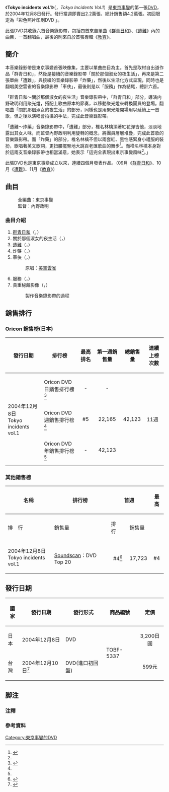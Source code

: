 {{Infobox Album | <!-- See Wikipedia:WikiProject_Albums -->
| Name        = Tokyo incidents vol.1
| Type        = DVD
| Artist      = [[東京事變|東京事變]]
| Cover       = Tokyojihen03-01.jpg
| Released    = 
{{flagicon|JPN}}2004年12月8日<br/>
{{flagicon|TWN}}2004年12月10日
| Recorded    = 
| Genre       = [[J-POP|J-POP]] 
| Length      = 32:00
| Label       = [[EMI音樂_(日本)|東芝EMI]]／[[維京唱片|Virgin Music]]
| Producer    = Uni Inoue／{{lang|ja|井上雨邇}}<br/>東京事變
| Certification  = 累積銷售4.2萬張
| Chart position = 
*單周最高順位：5位([[Oricon|Oricon銷量榜]])
*累積上榜11週(Oricon銷量榜) 
| Reviews     = 
| Last album  = 
| This album  =  '''Tokyo incidents vol.1''' <br />（2004年）
| Next album  = [[Dynamite_in|Dynamite in]] <br />（2005年）
}}

《'''Tokyo incidents vol.1'''》（{{lang|ja|Tokyo incidents vol.1}}，''Tokyo Incidents Vol.1''）是[[東京事變|東京事變]]的第一張[[DVD|DVD]]，於2004年12月8日發行。發行當週即賣出2.2萬張，總計銷售額4.2萬張。初回限定為「彩色照片印刷DVD 」。

此張DVD共收錄六首音樂錄影帶，包括四首來自單曲《[[群青日和|群青日和]]》、《[[遭難|遭難]]》內的曲目，一首翻唱曲，最後的則來自於首張專輯《[[教育_(東京事變專輯)|教育]]》。

== 簡介 ==
本音樂錄影帶是東京事變首張映像集，主要以單曲曲目為主。首先是取材自出道作品「群青日和」，然後是接續的音樂錄影帶「關於那個淑女的夜生活」，再來是第二張單曲「遭難」，與接續的音樂錄影帶「炸藥」，然後以生活化方式呈現，同時也是翻唱美空雲雀的音樂錄影帶「車伕」，最後則是以「服務」作為結尾，總計六首。

「群青日和～關於那個淑女的夜生活」音樂錄影帶中，「群青日和」部分，導演内野政明利用聚光燈，搭配上歌曲原本的節奏，以移動聚光燈來轉換團員的登場。翻唱曲「關於那個淑女的夜生活」的部分，同樣也是用聚光燈開場用以延續上一首歌，但之後以演唱會拍攝的手法，完成此音樂錄影帶。

「遭難～炸藥」音樂錄影帶中，「遭難」部分，椎名林檎頂著紅花彈吉他，淡淡地露出其女人味，而監督內野政明利用旋轉的概念，將團員層層堆疊，完成此首歌的音樂錄影帶。而「炸藥」的部分，椎名林檎不但以兩套紅、黑性感緊身小禮服的裝扮，歌唱著英文歌詞，更扭腰擺臀地大跳百老匯歌曲的舞步<ref name="MV">{{cite web|url=http://www.gold-typhoon.com.tw/news/view/209|title=東京事變耍帥「遭難」 把吉他當二胡彈 大跳百老匯歌舞劇|author=金牌大風|language=ja|deadurl=yes|archiveurl=https://web.archive.org/web/20111203214449/http://www.gold-typhoon.com.tw/news/view/209|archivedate=2011-12-03|accessdate=2011-06-24}}</ref>。而椎名林檎本身對於這兩支音樂錄影帶也相當滿意，她表示「這完全表現出東京事變風味<ref name="MV"></ref>。」

此張DVD也是東京事變成立以來，連續四個月發表作品。（09月《[[群青日和|群青日和]]》、10月《[[遭難|遭難]]》、11月《[[教育_(東京事變專輯)|教育]]》）

== 曲目 ==
{{tracklist
| headline        = 東京事變【Tokyo incidents vol.1】
| total_length    = 15:40

| title1          = [[群青日和|群青日和]]
| lyrics1         = [[椎名林檎|椎名林檎]]
| music1          = H是都M
| length1         = 3:33

| title2          = 關於那個淑女的夜生活
| lyrics2         = Lorenz Hart
| music2          = Richard Rodgers
| note2           = 翻唱曲
| length2         = 2:22

| title3          = [[遭難|遭難]]
| lyrics3         = 椎名林檎
| music3          = 椎名林檎
| length3         = 3:23

| title4          = 炸藥
| lyrics4         = Tom Glazer
| music4          = Mort Garson
| note4           = 翻唱曲
| length4         = 2:02

| title5          = 車伕
| lyrics5         = 米山正夫
| music5          = 米山正夫
| note5           = 翻唱曲
| length5         = 3:49

| title6          = 服務
| lyrics6         = 椎名林檎
| music6          = H是都M
| length6         = 4:04
}}
:全編曲：東京事變
:監督：內野政明

=== 曲目介紹 ===
#[[群青日和|群青日和]]（{{lang-ja|群青日和}}，{{lang-en|Ideal Days for Ultramarine}}）
#關於那個淑女的夜生活（{{lang-ja|その淑女ふしだらにつき}}，{{lang-en|The Lady Is a Tramp}}）
#[[遭難|遭難]]（{{lang-ja|遭難}}，{{lang-en|A Distress}}）
#炸藥（{{lang-ja|ダイナマイト}}，{{lang-en|Dynamite}}）
#車伕（{{lang-ja|車屋さん}}，{{lang-en|Taxi Driver}}）
#:原唱：[[美空雲雀|美空雲雀]]
#服務（{{lang-ja|サービス}}，{{lang-en|Service}}）
#貴重秘藏影像（{{lang-ja|特典映像}}，{{lang-en|Bonus Video}}）
#:製作音樂錄影帶的過程

== 銷售排行 ==
=== Oricon 銷售榜(日本) ===
{| class="wikitable"
!發行日期
!排行榜
!最高排名
!第一週銷售量
!總銷售量
!連續上榜次數
|-
|rowspan="3"|2004年12月8日<br/>Tokyo incidents vol.1 
|Oricon DVD日銷售排行榜<ref name="JBBS">{{cite web|url=http://www.oricon.co.jp/rank/|title=Oricon Style|author=Oricon Style|language=ja|accessdate=2010-02-19|archive-date=2019-05-19|archive-url=https://web.archive.org/web/20190519153707/https://www.oricon.co.jp/rank/|dead-url=no}}</ref>
|align="center"|-
|align="center"|-
|rowspan="4"|42,123
|rowspan="4"|11週
|-
|Oricon DVD週銷售排行榜<ref name="JBBS"></ref>
|align="center"|#5
|align="center"|22,165
|-
|Oricon DVD年銷售排行榜<ref name="JBBS"></ref>
|align="center"|-
|align="center"|42,123
|}

=== 其他銷售榜 ===
{| class="wikitable"
!rowspan="2"| '''名稱'''
!rowspan="2"| '''排行榜'''
!colspan="2"| '''首週'''
!colspan="2"| '''最高'''
!rowspan="2"| '''連續上榜次數'''
|- style="font-size:smaller;"
!排　行
!銷售量
!排　行
!銷售量
|-
|rowspan="2"|2004年12月8日<br/>Tokyo incidents vol.1 
|-
|align="left"|[[Soundscan|Soundscan]]：DVD Top 20
|align="center"|#4<ref>{{cite web |url=http://www.phileweb.com/ranking/dvd-top20/590.html |title=週間DVDソフトTOP20(2004年12月06日~2004年12月12日) |author=Soundscan |language=ja |accessdate=2010年9月10日 |archive-date=2019年2月18日 |archive-url=https://web.archive.org/web/20190218050426/https://www.phileweb.com/ranking/dvd-top20/590.html |dead-url=no }}</ref>
|align="center"|17,723
|align="center"|#4
|align="center"|17,723
|align="center"|2週
|}

== 發行日期 ==
{|class="wikitable"
! 國家
! 發行日期
! 發行形式
! 商品編號
! 定價
|-
|日本
|2004年12月8日
|DVD
|rowspan="2"|TOBF-5337
|align="center"|3,200日圓
|-
|台灣
|2004年12月10日<ref>{{cite web |url=http://www.g-music.com.tw/GMusicProduct.aspx?ProductID=4988006694964 |title=東京事變/ Tokyo incidents vol.1 |author=G-Music |language=zh-tw |access-date=2010-02-19 |archive-date=2021-04-21 |archive-url=https://web.archive.org/web/20210421212849/https://www.g-music.com.tw/GMusicProduct.aspx?ProductID=4988006694964 |dead-url=no }}</ref>
|DVD(進口初回盤)
|align="center"|599元
|}

== 脚注 ==
=== 注釋 ===
{{Reflist|group="注"|2}}

=== 參考資料 ===
{{Reflist|2}}

{{東京事變}}

[[Category:東京事變的DVD|Category:東京事變的DVD]]